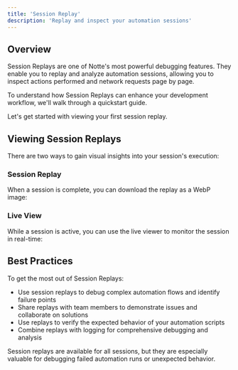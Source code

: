 ```yaml
---
title: 'Session Replay'
description: 'Replay and inspect your automation sessions'
---
```



## Overview

Session Replays are one of Notte's most powerful debugging features. They enable you to replay and analyze automation sessions, allowing you to inspect actions performed and network requests page by page.

To understand how Session Replays can enhance your development workflow, we'll walk through a quickstart guide.

Let's get started with viewing your first session replay.

## Viewing Session Replays

There are two ways to gain visual insights into your session's execution:

### Session Replay

When a session is complete, you can download the replay as a WebP image:

<SessionReplay />

### Live View

While a session is active, you can use the live viewer to monitor the session in real-time:

<LiveViewer />

## Best Practices

To get the most out of Session Replays:

- Use session replays to debug complex automation flows and identify failure points
- Share replays with team members to demonstrate issues and collaborate on solutions
- Use replays to verify the expected behavior of your automation scripts
- Combine replays with logging for comprehensive debugging and analysis

<Callout>
  Session replays are available for all sessions, but they are especially valuable for debugging failed automation runs or unexpected behavior.
</Callout>